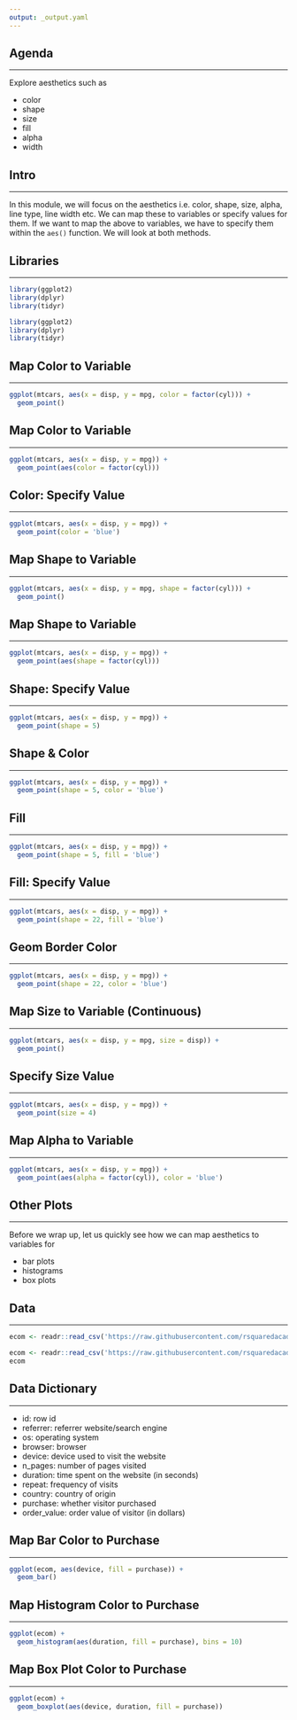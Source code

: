 ```yaml
---
output: _output.yaml
---
```


## {data-background="gg_aesthetics.png"}

## Agenda

<hr>

Explore aesthetics such as 

- color
- shape
- size
- fill
- alpha
- width

## Intro

<hr>

In this module, we will focus on the aesthetics i.e. color, shape, size, alpha, line type, line width etc. We can map these to variables or specify values for them. If we want to map the above to variables, we have to specify them within the `aes()` function. We will look at both methods.

## Libraries

<hr>

```r
library(ggplot2)
library(dplyr)
library(tidyr)
```

```r
library(ggplot2)
library(dplyr)
library(tidyr)
```

## {data-background="color.png"}

## Map Color to Variable

<hr>

```r
ggplot(mtcars, aes(x = disp, y = mpg, color = factor(cyl))) +
  geom_point()
```

## Map Color to Variable

<hr>

```r
ggplot(mtcars, aes(x = disp, y = mpg)) +
  geom_point(aes(color = factor(cyl)))
```

## Color: Specify Value

<hr>

```r
ggplot(mtcars, aes(x = disp, y = mpg)) +
  geom_point(color = 'blue')
```

## {data-background="shape.png"}

## Map Shape to Variable

<hr>

```r
ggplot(mtcars, aes(x = disp, y = mpg, shape = factor(cyl))) +
  geom_point()
```

## Map Shape to Variable

<hr>

```r
ggplot(mtcars, aes(x = disp, y = mpg)) +
  geom_point(aes(shape = factor(cyl)))
```

## Shape: Specify Value

<hr>

```r
ggplot(mtcars, aes(x = disp, y = mpg)) +
  geom_point(shape = 5)
```

## Shape & Color

<hr>

```r
ggplot(mtcars, aes(x = disp, y = mpg)) +
  geom_point(shape = 5, color = 'blue')
```

## {data-background="fill.png"}

## Fill

<hr>

```r
ggplot(mtcars, aes(x = disp, y = mpg)) +
  geom_point(shape = 5, fill = 'blue')
```

## Fill: Specify Value

<hr>

```r
ggplot(mtcars, aes(x = disp, y = mpg)) +
  geom_point(shape = 22, fill = 'blue')
```

## Geom Border Color

<hr>

```r
ggplot(mtcars, aes(x = disp, y = mpg)) +
  geom_point(shape = 22, color = 'blue')
```

## {data-background="size.png"}

## Map Size to Variable (Continuous)

<hr>

```r
ggplot(mtcars, aes(x = disp, y = mpg, size = disp)) +
  geom_point()
```

## Specify Size Value

<hr>

```r
ggplot(mtcars, aes(x = disp, y = mpg)) +
  geom_point(size = 4)
```

## Map Alpha to Variable

<hr>

```r
ggplot(mtcars, aes(x = disp, y = mpg)) +
  geom_point(aes(alpha = factor(cyl)), color = 'blue')
```

## {data-background="other_plots.png"}

## Other Plots

<hr>

Before we wrap up, let us quickly see how we can map aesthetics to variables for 

- bar plots
- histograms
- box plots


## Data

<hr>

```r
ecom <- readr::read_csv('https://raw.githubusercontent.com/rsquaredacademy/datasets/master/web.csv')
```

```r
ecom <- readr::read_csv('https://raw.githubusercontent.com/rsquaredacademy/datasets/master/web.csv')
ecom
```

## Data Dictionary

<hr>

- id: row id
- referrer: referrer website/search engine
- os: operating system
- browser: browser
- device: device used to visit the website
- n_pages: number of pages visited
- duration: time spent on the website (in seconds)
- repeat: frequency of visits
- country: country of origin
- purchase: whether visitor purchased
- order_value: order value of visitor (in dollars)

## Map Bar Color to Purchase

<hr>

```r
ggplot(ecom, aes(device, fill = purchase)) +
  geom_bar()
```

## Map Histogram Color to Purchase

<hr>

```r
ggplot(ecom) +
  geom_histogram(aes(duration, fill = purchase), bins = 10)
```

## Map Box Plot Color to Purchase

<hr>

```r
ggplot(ecom) +
  geom_boxplot(aes(device, duration, fill = purchase))
```

## {data-background="thankyou.png"}

<!-- To do: -->
<!--   - change line plot color -->